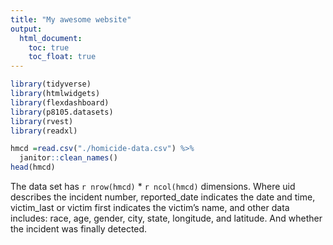 ```yaml
---
title: "My awesome website"
output: 
  html_document:
    toc: true
    toc_float: true
---
```


```r
library(tidyverse)
library(htmlwidgets)
library(flexdashboard)
library(p8105.datasets)
library(rvest)
library(readxl)
```


```r
hmcd =read.csv("./homicide-data.csv") %>% 
  janitor::clean_names() 
head(hmcd)
```
The data set has `r nrow(hmcd)` * ` r ncol(hmcd)` dimensions. Where uid describes the incident number, reported_date indicates the date and time, victim_last or victim first indicates the victim's name, and other data includes: race, age, gender, city, state, longitude, and latitude. And whether the incident was finally detected.


